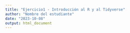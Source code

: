 ---
title: "Ejercicio1 - Introducción al R y al Tidyverse"
author: "Nombre del estudiante"
date: "2023-10-08"
output: html_document
---
